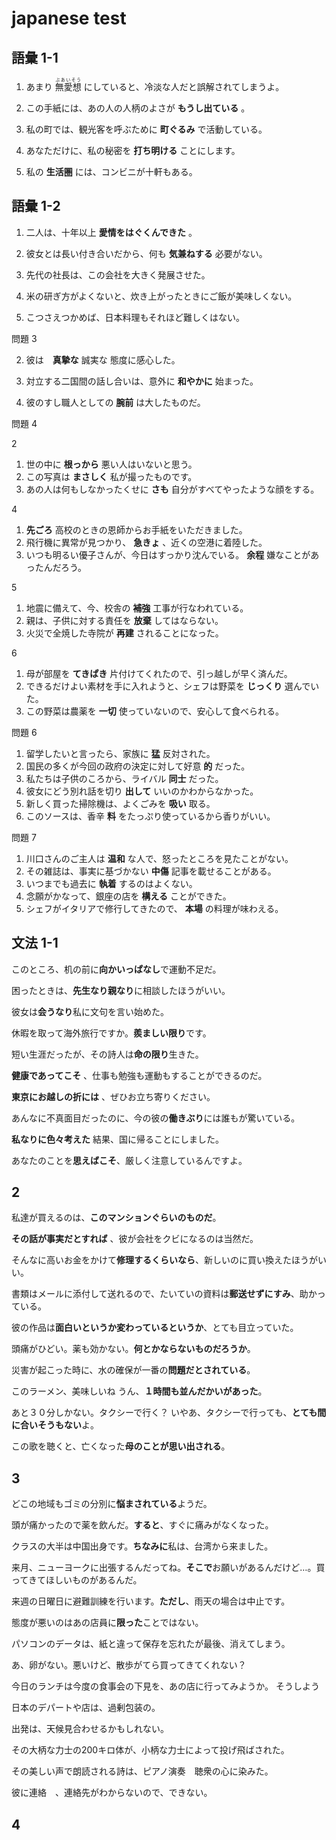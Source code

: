 # japanese test


## 語彙 1-1

1. あまり <ruby>無愛想<rt>ぶあいそう</rt></ruby> にしていると、冷淡な人だと誤解されてしまうよ。

2. この手紙には、あの人の人柄のよさが **もうし出ている** 。

3. 私の町では、観光客を呼ぶために **町ぐるみ** で活動している。

4. あなただけに、私の秘密を **打ち明ける** ことにします。

5. 私の **生活圏** には、コンビニが十軒もある。

## 語彙 1-2

1. 二人は、十年以上 **愛情をはぐくんできた** 。

2. 彼女とは長い付き合いだから、何も **気兼ねする** 必要がない。

3. 先代の社長は、この会社を大きく発展させた。

4. 米の研ぎ方がよくないと、炊き上がったときにご飯が美味しくない。

5. こつさえつかめば、日本料理もそれほど難しくはない。

問題 3

2. 彼は　**真摯な** 誠実な 態度に感心した。

3. 対立する二国間の話し合いは、意外に **和やかに** 始まった。

4. 彼のすし職人としての **腕前** は大したものだ。

問題 4

2

1. 世の中に **根っから** 悪い人はいないと思う。
2. この写真は **まさしく** 私が撮ったものです。
3. あの人は何もしなかったくせに **さも** 自分がすべてやったような顔をする。

4

1. **先ごろ** 高校のときの恩師からお手紙をいただきました。
2. 飛行機に異常が見つかり、 **急きょ** 、近くの空港に着陸した。
3. いつも明るい優子さんが、今日はすっかり沈んでいる。 **余程** 嫌なことがあったんだろう。

5

1. 地震に備えて、今、校舎の **補強** 工事が行なわれている。
2. 親は、子供に対する責任を **放棄** してはならない。
3. 火災で全焼した寺院が **再建** されることになった。

6

1. 母が部屋を **てきぱき** 片付けてくれたので、引っ越しが早く済んだ。
2. できるだけよい素材を手に入れようと、シェフは野菜を **じっくり** 選んでいた。
3. この野菜は農薬を **一切** 使っていないので、安心して食べられる。

問題 6

1. 留学したいと言ったら、家族に **猛** 反対された。
2. 国民の多くが今回の政府の決定に対して好意 **的** だった。
3. 私たちは子供のころから、ライバル **同士** だった。
4. 彼女にどう別れ話を切り **出して** いいのかわからなかった。
5. 新しく買った掃除機は、よくごみを **吸い** 取る。
6. このソースは、香辛 **料** をたっぷり使っているから香りがいい。

問題 7

1. 川口さんのご主人は **温和** な人で、怒ったところを見たことがない。
2. その雑誌は、事実に基づかない **中傷** 記事を載せることがある。
3. いつまでも過去に **執着** するのはよくない。
4. 念願がかなって、銀座の店を **構える** ことができた。
5. シェフがイタリアで修行してきたので、 **本場** の料理が味わえる。

## 文法 1-1

このところ、机の前に<CSSEffect effect="hoverClear" >**向かいっぱなし**</CSSEffect>で運動不足だ。

困ったときは、<CSSEffect effect="hoverClear">**先生なり親なり**</CSSEffect>に相談したほうがいい。

彼女は<CSSEffect effect="hoverClear">**会うなり**</CSSEffect>私に文句を言い始めた。

休暇を取って海外旅行ですか。<CSSEffect effect="hoverClear">**羨ましい限り**</CSSEffect>です。

短い生涯だったが、その詩人は<CSSEffect effect="hoverClear">**命の限り**</CSSEffect>生きた。

<CSSEffect effect="hoverClear">**健康であってこそ**</CSSEffect>
、仕事も勉強も運動もすることができるのだ。

<CSSEffect effect="hoverClear">**東京にお越しの折には**</CSSEffect>
、ぜひお立ち寄りください。

あんなに不真面目だったのに、今の彼の<CSSEffect effect="hoverClear">**働きぶり**</CSSEffect>には誰もが驚いている。

<CSSEffect effect="hoverClear">**私なりに色々考えた**</CSSEffect>
結果、国に帰ることにしました。

あなたのことを<CSSEffect effect="hoverClear">**思えばこそ**</CSSEffect>、厳しく注意しているんですよ。

## 2

私達が買えるのは、<CSSEffect effect="hoverClear">**このマンションぐらいのものだ**</CSSEffect>。

<CSSEffect effect="hoverClear">**その話が事実だとすれば**</CSSEffect>
、彼が会社をクビになるのは当然だ。

そんなに高いお金をかけて<CSSEffect effect="hoverClear">**修理するくらいなら**</CSSEffect>、新しいのに買い換えたほうがいい。

書類はメールに添付して送れるので、たいていの資料は<CSSEffect effect="hoverClear">**郵送せずにすみ**</CSSEffect>、助かっている。

彼の作品は<CSSEffect effect="hoverClear">**面白いというか変わっているというか**</CSSEffect>、とても目立っていた。

頭痛がひどい。薬も効かない。<CSSEffect effect="hoverClear">**何とかならないものだろうか**</CSSEffect>。

災害が起こった時に、水の確保が一番の<CSSEffect effect="hoverClear">**問題だとされている**</CSSEffect>。

このラーメン、美味しいね
うん、<CSSEffect effect="hoverClear">**１時間も並んだかいがあった**</CSSEffect>。

あと３０分しかない。タクシーで行く？
いやあ、タクシーで行っても、<CSSEffect effect="hoverClear">**とても間に合いそうもない**</CSSEffect>よ。

この歌を聴くと、亡くなった<CSSEffect effect="hoverClear">**母のことが思い出される**</CSSEffect>。

## 3

どこの地域もゴミの分別に<CSSEffect effect="hoverClear">**悩まされている**</CSSEffect>ようだ。

頭が痛かったので薬を飲んだ。<CSSEffect effect="hoverClear">**すると**</CSSEffect>、すぐに痛みがなくなった。

クラスの大半は中国出身です。<CSSEffect effect="hoverClear">**ちなみに**</CSSEffect>私は、台湾から来ました。

来月、ニューヨークに出張するんだってね。<CSSEffect effect="hoverClear">**そこで**</CSSEffect>お願いがあるんだけど…。買ってきてほしいものがあるんだ。

来週の日曜日に避難訓練を行います。<CSSEffect effect="hoverClear">**ただし**</CSSEffect>、雨天の場合は中止です。

態度が悪いのはあの店員に<CSSEffect effect="hoverClear">**限った**</CSSEffect>ことではない。

パソコンのデータは、紙と違って<CSSEffect effect="hoverClear">保存を忘れたが最後</CSSEffect>、消えてしまう。

あ、卵がない。悪いけど、<CSSEffect effect="hoverClear">散歩がてら</CSSEffect>買ってきてくれない？

今日のランチは今度の食事会の下見を<CSSEffect effect="hoverClear"></CSSEffect>、あの店に行ってみようか。
そうしよう

日本のデパートや店は、過剰包装の<CSSEffect effect="hoverClear"></CSSEffect>。

出発は、天候<CSSEffect effect="hoverClear"></CSSEffect>見合わせるかもしれない。

その大柄な力士の200キロ<CSSEffect effect="hoverClear"></CSSEffect>体が、小柄な力士によって投げ飛ばされた。

その美しい声で朗読される詩は、ピアノ演奏　聴衆の心に染みた。

彼に連絡　、連絡先がわからないので、できない。

## 4
